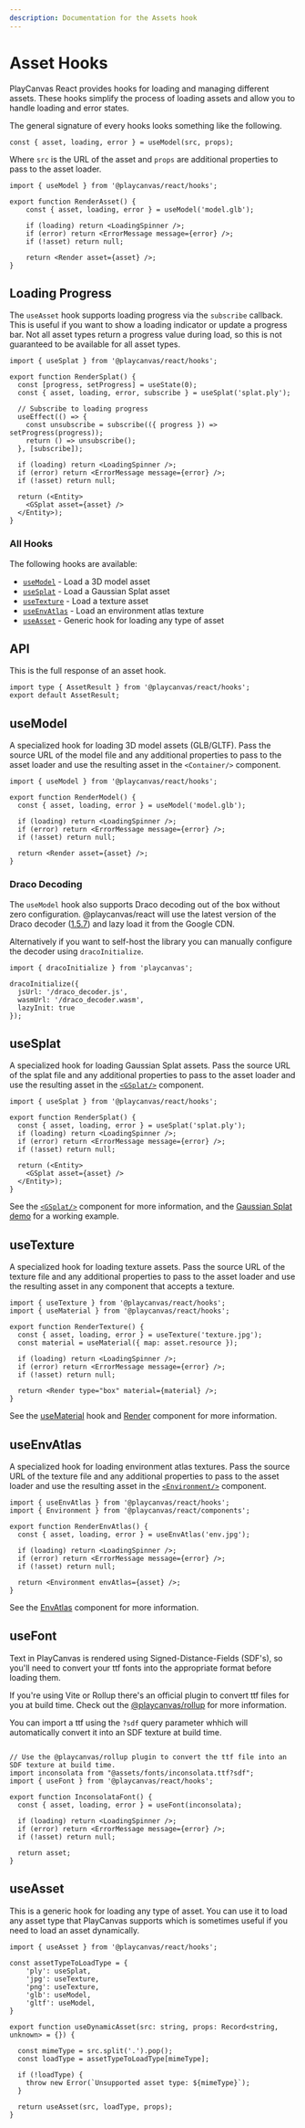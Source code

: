 ```yaml
---
description: Documentation for the Assets hook
---
```


# Asset Hooks

PlayCanvas React provides hooks for loading and managing different assets. These hooks simplify the process of loading assets and allow you to handle loading and error states.

The general signature of every hooks looks something like the following.

```tsx
const { asset, loading, error } = useModel(src, props);
```

Where `src` is the URL of the asset and `props` are additional properties to pass to the asset loader.

```tsx copy filename="render-glb.tsx"
import { useModel } from '@playcanvas/react/hooks';

export function RenderAsset() {
    const { asset, loading, error } = useModel('model.glb');

    if (loading) return <LoadingSpinner />;
    if (error) return <ErrorMessage message={error} />;
    if (!asset) return null;

    return <Render asset={asset} />;
}
```

## Loading Progress

The `useAsset` hook supports loading progress via the `subscribe` callback. This is useful if you want to show a loading indicator or update a progress bar. Not all asset types return a progress value during load, so this is not guaranteed to be available for all asset types.

```tsx copy filename="render-splat.tsx"
import { useSplat } from '@playcanvas/react/hooks';

export function RenderSplat() {
  const [progress, setProgress] = useState(0);
  const { asset, loading, error, subscribe } = useSplat('splat.ply');

  // Subscribe to loading progress
  useEffect(() => {
    const unsubscribe = subscribe(({ progress }) => setProgress(progress));
    return () => unsubscribe();
  }, [subscribe]);

  if (loading) return <LoadingSpinner />;
  if (error) return <ErrorMessage message={error} />;
  if (!asset) return null;

  return (<Entity>
    <GSplat asset={asset} />
  </Entity>);
}
```

### All Hooks

The following hooks are available:

- [`useModel`](/docs/api/hooks/use-asset#usemodel) - Load a 3D model asset
- [`useSplat`](/docs/api/hooks/use-asset#usesplat) - Load a Gaussian Splat asset
- [`useTexture`](/docs/api/hooks/use-asset#usetexture) - Load a texture asset
- [`useEnvAtlas`](/docs/api/hooks/use-asset#useenvatlas) - Load an environment atlas texture
- [`useAsset`](/docs/api/hooks/use-asset#useasset) - Generic hook for loading any type of asset

## API

This is the full response of an asset hook.

```tsx asTypedoc
import type { AssetResult } from '@playcanvas/react/hooks';
export default AssetResult;
````

## useModel

A specialized hook for loading 3D model assets (GLB/GLTF). Pass the source URL of the model file and any additional properties to pass to the asset loader and use the resulting asset in the `<Container/>` component.

```tsx copy filename="render-model.tsx"
import { useModel } from '@playcanvas/react/hooks';

export function RenderModel() {
  const { asset, loading, error } = useModel('model.glb');

  if (loading) return <LoadingSpinner />;
  if (error) return <ErrorMessage message={error} />;
  if (!asset) return null;

  return <Render asset={asset} />;
}
```

### Draco Decoding

The `useModel` hook also supports Draco decoding out of the box without zero configuration. @playcanvas/react will use the latest version of the Draco decoder ([1.5.7](https://github.com/google/draco?tab=readme-ov-file#version-157-release)) and lazy load it from the Google CDN.

Alternatively if you want to self-host the library you can manually configure the decoder using `dracoInitialize`.

```tsx copy filename="render-draco.tsx"
import { dracoInitialize } from 'playcanvas';

dracoInitialize({
  jsUrl: '/draco_decoder.js',
  wasmUrl: '/draco_decoder.wasm',
  lazyInit: true
});
```

## useSplat

A specialized hook for loading Gaussian Splat assets. Pass the source URL of the splat file and any additional properties to pass to the asset loader and use the resulting asset in the [`<GSplat/>`](/docs/api/components/splat) component.

```tsx copy filename="render-splat.tsx"
import { useSplat } from '@playcanvas/react/hooks';

export function RenderSplat() {
  const { asset, loading, error } = useSplat('splat.ply');
  if (loading) return <LoadingSpinner />;
  if (error) return <ErrorMessage message={error} />;
  if (!asset) return null;

  return (<Entity>
    <GSplat asset={asset} />
  </Entity>);
}
```

See the [`<GSplat/>`](/docs/api/components/splat) component for more information, and the [Gaussian Splat demo](/examples/splats) for a working example.

## useTexture

A specialized hook for loading texture assets. Pass the source URL of the texture file and any additional properties to pass to the asset loader and use the resulting asset in any component that accepts a texture.

```tsx copy filename="render-texture.tsx"
import { useTexture } from '@playcanvas/react/hooks';
import { useMaterial } from '@playcanvas/react/hooks';

export function RenderTexture() {
  const { asset, loading, error } = useTexture('texture.jpg');
  const material = useMaterial({ map: asset.resource });

  if (loading) return <LoadingSpinner />;
  if (error) return <ErrorMessage message={error} />;
  if (!asset) return null;

  return <Render type="box" material={material} />;
}
```

See the [useMaterial](/docs/api/hooks/use-asset/useMaterial) hook and [Render](/docs/api/components/Render) component for more information.

## useEnvAtlas

A specialized hook for loading environment atlas textures. Pass the source URL of the texture file and any additional properties to pass to the asset loader and use the resulting asset in the [`<Environment/>`](/docs/api/components/Environment) component.

```tsx copy filename="render-env-atlas.tsx"
import { useEnvAtlas } from '@playcanvas/react/hooks';
import { Environment } from '@playcanvas/react/components';

export function RenderEnvAtlas() {
  const { asset, loading, error } = useEnvAtlas('env.jpg');

  if (loading) return <LoadingSpinner />;
  if (error) return <ErrorMessage message={error} />;
  if (!asset) return null;

  return <Environment envAtlas={asset} />;
}
```

See the [EnvAtlas](/docs/api/components/EnvAtlas) component for more information.

## useFont

Text in PlayCanvas is rendered using Signed-Distance-Fields (SDF's), so you'll need to convert your ttf fonts into the appropriate format before loading them.

If you're using Vite or Rollup there's an official plugin to convert ttf files for you at build time. Check out the [@playcanvas/rollup](https://www.npmjs.com/package/@playcanvas/plugin) for more information.

You can import a ttf using the `?sdf` query parameter whhich will automatically convert it into an SDF texture at build time.

```tsx copy filename="render-font.tsx"

// Use the @playcanvas/rollup plugin to convert the ttf file into an SDF texture at build time.
import inconsolata from "@assets/fonts/inconsolata.ttf?sdf";
import { useFont } from '@playcanvas/react/hooks';

export function InconsolataFont() {
  const { asset, loading, error } = useFont(inconsolata);

  if (loading) return <LoadingSpinner />;
  if (error) return <ErrorMessage message={error} />;
  if (!asset) return null;

  return asset;
}
```

## useAsset

This is a generic hook for loading any type of asset. You can use it to load any asset type that PlayCanvas supports which is sometimes useful if you need to load an asset dynamically.

```tsx copy filename="use-dynamic-asset.tsx"
import { useAsset } from '@playcanvas/react/hooks';

const assetTypeToLoadType = {
    'ply': useSplat,
    'jpg': useTexture,
    'png': useTexture,
    'glb': useModel,
    'gltf': useModel,
}

export function useDynamicAsset(src: string, props: Record<string, unknown> = {}) {

  const mimeType = src.split('.').pop();
  const loadType = assetTypeToLoadType[mimeType];

  if (!loadType) {
    throw new Error(`Unsupported asset type: ${mimeType}`);
  }

  return useAsset(src, loadType, props);
}
```
